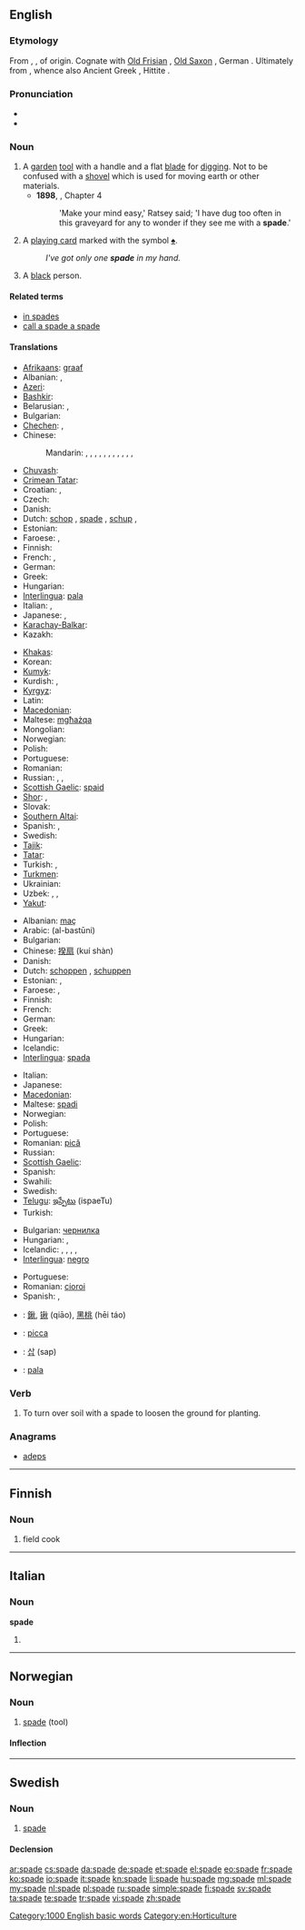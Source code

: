 ==English==
{{wikipedia}}

===Etymology===
From {{etyl|ang}} {{term|spadu|lang=ang}}, {{term|spada|lang=ang}}, of {{proto|Germanic||head=Germanic}} origin. Cognate with [[Old Frisian]] {{term|spada|lang=ofs}}, [[Old Saxon]] {{term|spado|lang=osx}}, German {{term|Spaten|lang=de}}. Ultimately from {{proto|Indo-European|spə-dh-|lang=en}}, whence also Ancient Greek {{term|σπάθη||blade|tr=spathē|lang=grc}}, Hittite {{term||išpatar|spear}} {{rfscript|Cuneiform}}.

===Pronunciation===
* {{audio|en-us-spade.ogg|Audio (US)}}
* {{rhymes|eɪd}}

===Noun===
{{en-noun}}

# A [[garden]] [[tool]] with a handle and a flat [[blade]] for [[dig]]ging. Not to be confused with a [[shovel]] which is used for moving earth or other materials.
#* '''1898''', {{w|J. Meade Falkner}}, {{w|Moonfleet}} Chapter 4
#*: 'Make your mind easy,' Ratsey said; 'I have dug too often in this graveyard for any to wonder if they see me with a '''spade'''.'
# A [[playing card]] marked with the symbol [[♠]].
#: ''I've got only one '''spade''' in my hand.''
# {{offensive}} A [[black]] person.

====Related terms====
* [[in spades]]
* [[call a spade a spade]]

====Translations====
{{trans-top|a garden tool with a handle and a flat blade for digging}}
* [[Afrikaans]]: [[graaf]]
* Albanian: {{t-|sq|lopatë|f|xs=Albanian}}, {{t+|sq|bel|m|xs=Albanian}}
* [[Azeri]]: {{t|az|kürək|xs=Azeri}}
* [[Bashkir]]: {{tø|ba|көрәк|tr=körək|sc=Cyrl|xs=Bashkir}}
* Belarusian: {{t|be|рыдлёўка|f|tr=rydlëŭka|xs=Belarusian}}, {{t|be|rydloŭka|f|xs=Belarusian}}
* Bulgarian: {{t+|bg|лопата|f}}
* [[Chechen]]: {{tø|ce|баьхьа|tr=bäẋa|sc=Cyrl}}, {{tø|ce|бел|tr=bel|sc=Cyrl}}
* Chinese:
*: Mandarin: {{t|zh|鏟|sc=Hani}}, {{t|zh|铲|tr=chǎn|sc=Hani}}, {{t|zh|鏟子|sc=Hani}}, {{t|zh|铲子|tr=chǎnzi|sc=Hani}}, {{t|zh|鍬|sc=Hani}}, {{t|zh|锹|tr=qiāo|sc=Hani}}, {{t|zh|鐵鍬|sc=Hani}}, {{t|zh|铁锹|tr=tiěqiāo|sc=Hani}}, {{t|zh|鐵杴|sc=Hani}}, {{t|zh|铁锨|tr=tiěxiān|sc=Hani}}, {{t|zh|鍤|sc=Hani}}, {{t|zh|锸|tr=chā|sc=Hani}}
* [[Chuvash]]: {{tø|cv|кĕреçе|tr=kĕreśe|sc=Cyrl}}
* [[Crimean Tatar]]: {{tø|crh|kürek}}
* Croatian: {{t-|hr|lopata|f}}, {{t|hr|ašov|m}}
* Czech: {{t-|cs|rýč|m}}
* Danish: {{t+|da|spade|c}}
* Dutch: [[schop]] {{f}}, [[#Dutch|spade]] {{f}}, [[schup]] {{f}} {{qualifier|Flemish}}, {{t+|nl|schep|f}}
* Estonian: {{t-|et|labidas}}
* Faroese: {{t|fo|spaki|m}}, {{t|fo|spaði|m}}
* Finnish: {{t+|fi|lapio}}
* French: {{t+|fr|bêche|f}}, {{t+|fr|pelle|f}}
* German: {{t+|de|Spaten}}
* Greek: {{t+|el|φτυάρι|n}}
* Hungarian: {{t+|hu|ásó}}
* [[Interlingua]]: [[pala]]
* Italian: {{t+|it|pala}}, {{t-|it|vanga|f}}
* Japanese: {{t+|ja|鋤|tr=すき, suki}}, {{t|ja|スペード|tr=supēdo|sc=Jpan}}
* [[Karachay-Balkar]]: {{tø|krc|кюрек|tr=kürek|sc=Cyrl}}
* Kazakh: {{t|kk|күрек|tr=kürek|sc=Cyrl|xs=Kazakh}}
{{trans-mid}}
* [[Khakas]]: {{tø|kjh|кÿрӌек|tr=kürcek|sc=Cyrl}}
* Korean: {{t|ko|가래|tr=garae|sc=Kore}}
* [[Kumyk]]: {{tø|kum|кюрек|tr=kürek|sc=Cyrl}}
* Kurdish: {{t+|ku|merr|f}}, {{t+|ku|mer|f}}
* [[Kyrgyz]]: {{t|ky|күрөк|tr=kürök|sc=Cyrl|xs=Kyrgyz}}
* Latin: {{t-|la|rutrum|n|alt=rūtrum}}
* [[Macedonian]]: {{t|mk|ашов|m|tr=ášov}}
* Maltese: [[mgħażqa]] {{f}}
* Mongolian: {{t|mn|хүрз|tr=hürz|sc=Cyrl|xs=Mongolian}}
* Norwegian: {{t-|no|spade|m}}
* Polish: {{t+|pl|szpadel|m}}
* Portuguese: {{t+|pt|pá|f}}
* Romanian: {{t-|ro|lopată|f}}
* Russian: {{t|ru|штыковая лопата|f|tr=štykovája lopáta}}, {{t+|ru|лопата|f|tr=lopáta}}, {{t+|ru|заступ|m|tr=zástup}}
* [[Scottish Gaelic]]: [[spaid]] {{f}}
* [[Shor]]: {{tø|cjs|кÿрек|tr=kürek|sc=Cyrl}}, {{tø|cjs|кÿрчек|tr=kürçek|sc=Cyrl}}
* Slovak: {{t|sk|rýľ|m}}
* [[Southern Altai]]: {{tø|alt|кӱрек|tr=kürek|sc=Cyrl}}
* Spanish: {{t+|es|pala|f}}, {{t+|es|azada|f}}
* Swedish: {{t+|sv|spade|c}}
* [[Tajik]]: {{t-|tg|бел|tr=bel|sc=Cyrl|xs=Tajik}}
* [[Tatar]]: {{t|tt|köräk|xs=Tatar}}
* Turkish: {{t+|tr|kürek}}, {{t+|tr|bel}}
* [[Turkmen]]: {{t-|tk|bel|xs=Turkmen}}
* Ukrainian: {{t+|uk|лопата|f|tr=lopáta|xs=Ukrainian}}
* Uzbek: {{t|uz|kurak|xs=Uzbek}}, {{t|uz|belkurak|xs=Uzbek}}, {{t-|uz|bel|xs=Uzbek}}
* [[Yakut]]: {{tø|sah|күрдьэх|tr=kürcex|sc=Cyrl}}
{{trans-bottom}}

{{trans-top|one of the black suits in a deck of cards}}
* Albanian: [[maç]] {{m}}
* Arabic: {{Arab|[[البستوني]]}} (al-bastūni) {{m}}
* Bulgarian: {{t+|bg|пика|f}}
* Chinese: {{qualifier|Hong Kong}} [[揆扇]] (kuí shàn)
* Danish: {{t+|da|spar|c}}
* Dutch: [[schoppen]] {{p}}, [[schuppen]] {{p}} {{qualifier|Flemish}}
* Estonian: {{t-|et|poti}}, {{t-|et|pada}}
* Faroese: {{t|fo|spaðari|m}}, {{t|fo|spaðar|m}}
* Finnish: {{t+|fi|pata}}
* French: {{t+|fr|pique|f}}
* German: {{t|de|Pik}}
* Greek: {{t+|el|μπαστούνι|n|tr=bastouni}}
* Hungarian: {{t+|hu|pikk}}
* Icelandic: {{t|is|spaði|m}}
* [[Interlingua]]: [[spada]]
{{trans-mid}}
* Italian: {{t+|it|picche}}
* Japanese: {{t-|ja|スペード|tr=supēdo}}
* [[Macedonian]]: {{t-|mk|пик|m|tr=pik}}
* Maltese: [[spadi]]
* Norwegian: {{t-|no|spar|m}}
* Polish: {{t+|pl|pik|m}}
* Portuguese: {{t+|pt|espada|f}}
* Romanian: [[pică]] {{f}}
* Russian: {{t+|ru|пика|f|tr=píka}}
* [[Scottish Gaelic]]: {{t|gd|spaid|f}}
* Spanish: {{t-|es|pica|f}}
* Swahili: {{t|sw|shupaza}}
* Swedish: {{t+|sv|spader|c}}
* [[Telugu]]: [[ఇస్పేటు]] (ispaeTu)
* Turkish: {{t+|tr|maça}}
{{trans-bottom}}

{{trans-top|a black person}}
* Bulgarian: [[чернилка]]
* Hungarian: {{t|hu|negró}}, {{qualifier|very offensive}} {{t|hu|feka}}
* Icelandic: {{t-|is|surtur|m}}, {{t-|is|negri|m}}, {{t|is|niggari|m}}, {{t|is|svertingjahundur|m}}, {{t-|is|blámaður|m}}
* [[Interlingua]]: [[negro]]
{{trans-mid}}
* Portuguese: {{t+|pt|crioulo|m}}
* Romanian: [[cioroi]] {{m}}
* Spanish: {{qualifier|offensive}} {{t+|es|negro}}, {{t-|es|mulato|m}}
{{trans-bottom}}

{{checktrans-top}}
* {{ttbc|zh}}: [[鍬]], [[锹]] (qiāo), [[黑桃]] (hēi táo)
* {{ttbc|ia}}: [[picca]]
* {{ttbc|ko}}: [[삽]] (sap)
* {{ttbc|es}}: [[pala]] {{f}}
{{trans-bottom}}

===Verb===
{{en-verb|spad|ed}}

# To turn over soil with a spade to loosen the ground for planting.

===Anagrams===
* [[adeps#English|adeps]]

[[Category:1000 English basic words]]
[[Category:en:Horticulture]]
----

==Finnish==

===Noun===
{{head|fi|noun}}

# {{military slang|lang=fi}} field cook

----

==Italian==

===Noun===
'''spade''' {{f}}

# {{plural of|spada|lang=it}}

----

==Norwegian==

===Noun===
{{head|no|noun|g=m}}

# [[#English|spade]] (tool)

====Inflection====
{{no-noun-infl|nb-class=m1|nn-class=m1|stem=spad}}

----

==Swedish==

===Noun===
{{sv-noun|g=c}}

# [[#English|spade]] {{gloss|tool}}

====Declension====
{{sv-noun-reg-ar|2=spad}}

[[ar:spade]]
[[cs:spade]]
[[da:spade]]
[[de:spade]]
[[et:spade]]
[[el:spade]]
[[eo:spade]]
[[fr:spade]]
[[ko:spade]]
[[io:spade]]
[[it:spade]]
[[kn:spade]]
[[li:spade]]
[[hu:spade]]
[[mg:spade]]
[[ml:spade]]
[[my:spade]]
[[nl:spade]]
[[pl:spade]]
[[ru:spade]]
[[simple:spade]]
[[fi:spade]]
[[sv:spade]]
[[ta:spade]]
[[te:spade]]
[[tr:spade]]
[[vi:spade]]
[[zh:spade]]